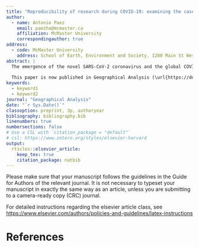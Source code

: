 ```yaml
---
title: "Reproducibility of research during COVID-19: examining the case of population density and the basic reproductive rate from the perspective of spatial analysis"
author:
  - name: Antonio Paez
    email: paezha@mcmaster.ca
    affiliation: McMaster University
    correspondingauthor: true
address:
  - code: McMaster University
    address: School of Earth, Environment and Society, 1280 Main St West, Hamilton, Ontario L8S 4K1 Canada
abstract: |
  The emergence of the novel SARS-CoV-2 coronavirus and the global COVID-19 pandemic in 2019 led to explosive growth in scientific research. Alas, much of the research in the literature lacks conditions to be reproducible, and recent publications on the association between population density and the basic reproductive number of SARS-CoV-2 are no exception. Relatively few papers share code and data sufficiently, which hinders not only verification but additional experimentation. In this paper, an example of reproducible research shows the potential of spatial analysis for epidemiology research during COVID-19. Transparency and openness means that independent researchers can, with only modest efforts, verify findings and use different approaches as appropriate. Given the high stakes of the situation, it is essential that scientific findings, on which good policy depends, are as robust as possible; as the empirical example shows, reproducibility is one of the keys to ensure this. 
  
  This paper is now published in Geographical Analysis (\url{https://doi.org/10.1111/gean.12307})
keywords: 
  - keyword1
  - keyword2
journal: "Geographical Analysis"
date: "`r Sys.Date()`"
classoption: preprint, 3p, authoryear
bibliography: bibliography.bib
linenumbers: true
numbersections: false
# Use a CSL with `citation_package = "default"`
# csl: https://www.zotero.org/styles/elsevier-harvard
output: 
  rticles::elsevier_article:
    keep_tex: true
    citation_package: natbib
---
```


Please make sure that your manuscript follows the guidelines in the 
Guide for Authors of the relevant journal. It is not necessary to 
typeset your manuscript in exactly the same way as an article, 
unless you are submitting to a camera-ready copy (CRC) journal.

For detailed instructions regarding the elsevier article class, see   <https://www.elsevier.com/authors/policies-and-guidelines/latex-instructions>

# References {-}

